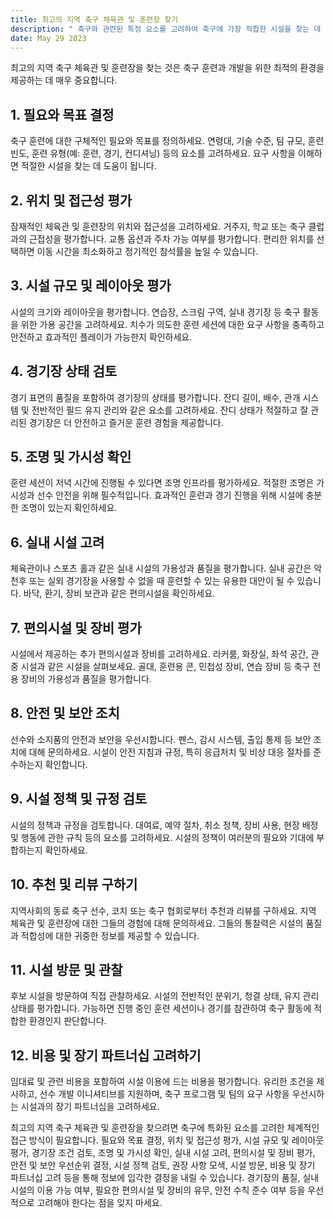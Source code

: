 ```yaml
---
title: 최고의 지역 축구 체육관 및 훈련장 찾기
description: " 축구와 관련된 특정 요소를 고려하여 축구에 가장 적합한 시설을 찾는 데 도움이 되는 체계적인 접근 방식을 설명합니다."
date: May 29 2023
---
```


최고의 지역 축구 체육관 및 훈련장을 찾는 것은 축구 훈련과 개발을 위한 최적의 환경을 제공하는 데 매우 중요합니다.

## 1. 필요와 목표 결정
축구 훈련에 대한 구체적인 필요와 목표를 정의하세요. 연령대, 기술 수준, 팀 규모, 훈련 빈도, 훈련 유형(예: 훈련, 경기, 컨디셔닝) 등의 요소를 고려하세요. 요구 사항을 이해하면 적절한 시설을 찾는 데 도움이 됩니다.

## 2. 위치 및 접근성 평가
잠재적인 체육관 및 훈련장의 위치와 접근성을 고려하세요. 거주지, 학교 또는 축구 클럽과의 근접성을 평가합니다. 교통 옵션과 주차 가능 여부를 평가합니다. 편리한 위치를 선택하면 이동 시간을 최소화하고 정기적인 참석률을 높일 수 있습니다.

## 3. 시설 규모 및 레이아웃 평가
시설의 크기와 레이아웃을 평가합니다. 연습장, 스크림 구역, 실내 경기장 등 축구 활동을 위한 가용 공간을 고려하세요. 치수가 의도한 훈련 세션에 대한 요구 사항을 충족하고 안전하고 효과적인 플레이가 가능한지 확인하세요.

## 4. 경기장 상태 검토
경기 표면의 품질을 포함하여 경기장의 상태를 평가합니다. 잔디 길이, 배수, 관개 시스템 및 전반적인 필드 유지 관리와 같은 요소를 고려하세요. 잔디 상태가 적절하고 잘 관리된 경기장은 더 안전하고 즐거운 훈련 경험을 제공합니다.

## 5. 조명 및 가시성 확인
훈련 세션이 저녁 시간에 진행될 수 있다면 조명 인프라를 평가하세요. 적절한 조명은 가시성과 선수 안전을 위해 필수적입니다. 효과적인 훈련과 경기 진행을 위해 시설에 충분한 조명이 있는지 확인하세요.

## 6. 실내 시설 고려
체육관이나 스포츠 홀과 같은 실내 시설의 가용성과 품질을 평가합니다. 실내 공간은 악천후 또는 실외 경기장을 사용할 수 없을 때 훈련할 수 있는 유용한 대안이 될 수 있습니다. 바닥, 환기, 장비 보관과 같은 편의시설을 확인하세요.

## 7. 편의시설 및 장비 평가
시설에서 제공하는 추가 편의시설과 장비를 고려하세요. 라커룸, 화장실, 좌석 공간, 관중 시설과 같은 시설을 살펴보세요. 골대, 훈련용 콘, 민첩성 장비, 연습 장비 등 축구 전용 장비의 가용성과 품질을 평가합니다.

## 8. 안전 및 보안 조치
선수와 소지품의 안전과 보안을 우선시합니다. 펜스, 감시 시스템, 출입 통제 등 보안 조치에 대해 문의하세요. 시설이 안전 지침과 규정, 특히 응급처치 및 비상 대응 절차를 준수하는지 확인합니다.

## 9. 시설 정책 및 규정 검토
시설의 정책과 규정을 검토합니다. 대여료, 예약 절차, 취소 정책, 장비 사용, 현장 배정 및 행동에 관한 규칙 등의 요소를 고려하세요. 시설의 정책이 여러분의 필요와 기대에 부합하는지 확인하세요.

## 10. 추천 및 리뷰 구하기
지역사회의 동료 축구 선수, 코치 또는 축구 협회로부터 추천과 리뷰를 구하세요. 지역 체육관 및 훈련장에 대한 그들의 경험에 대해 문의하세요. 그들의 통찰력은 시설의 품질과 적합성에 대한 귀중한 정보를 제공할 수 있습니다.

## 11. 시설 방문 및 관찰
후보 시설을 방문하여 직접 관찰하세요. 시설의 전반적인 분위기, 청결 상태, 유지 관리 상태를 평가합니다. 가능하면 진행 중인 훈련 세션이나 경기를 참관하여 축구 활동에 적합한 환경인지 판단합니다.

## 12. 비용 및 장기 파트너십 고려하기
임대료 및 관련 비용을 포함하여 시설 이용에 드는 비용을 평가합니다. 유리한 조건을 제시하고, 선수 개발 이니셔티브를 지원하며, 축구 프로그램 및 팀의 요구 사항을 우선시하는 시설과의 장기 파트너십을 고려하세요.

최고의 지역 축구 체육관 및 훈련장을 찾으려면 축구에 특화된 요소를 고려한 체계적인 접근 방식이 필요합니다. 필요와 목표 결정, 위치 및 접근성 평가, 시설 규모 및 레이아웃 평가, 경기장 조건 검토, 조명 및 가시성 확인, 실내 시설 고려, 편의시설 및 장비 평가, 안전 및 보안 우선순위 결정, 시설 정책 검토, 권장 사항 모색, 시설 방문, 비용 및 장기 파트너십 고려 등을 통해 정보에 입각한 결정을 내릴 수 있습니다. 경기장의 품질, 실내 시설의 이용 가능 여부, 필요한 편의시설 및 장비의 유무, 안전 수칙 준수 여부 등을 우선적으로 고려해야 한다는 점을 잊지 마세요. 